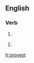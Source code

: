 ==English==

===Verb===
{{en-verb form}}

# {{context|archaic|lang=en}} {{form of|Second-person singular simple present form|prove|lang=en}}
# {{context|archaic|lang=en}} {{form of|Second-person singular simple past form|proove|lang=en}}

[[fr:provest]]